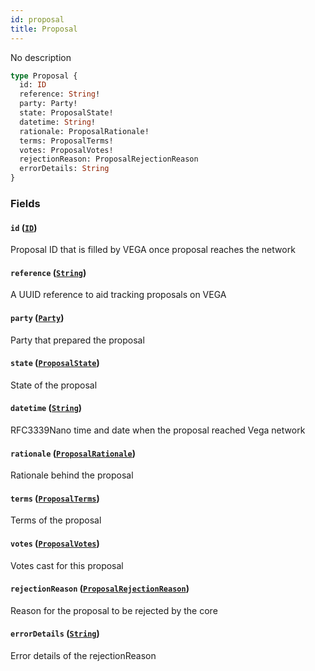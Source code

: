 ```yaml
---
id: proposal
title: Proposal
---
```



No description

```graphql
type Proposal {
  id: ID
  reference: String!
  party: Party!
  state: ProposalState!
  datetime: String!
  rationale: ProposalRationale!
  terms: ProposalTerms!
  votes: ProposalVotes!
  rejectionReason: ProposalRejectionReason
  errorDetails: String
}
```


### Fields

#### `id` ([`ID`](/docs/testnet/graphql/scalars/id))

Proposal ID that is filled by VEGA once proposal reaches the network


#### `reference` ([`String`](/docs/testnet/graphql/scalars/string))

A UUID reference to aid tracking proposals on VEGA


#### `party` ([`Party`](/docs/testnet/graphql/objects/party))

Party that prepared the proposal


#### `state` ([`ProposalState`](/docs/testnet/graphql/enums/proposal-state))

State of the proposal


#### `datetime` ([`String`](/docs/testnet/graphql/scalars/string))

RFC3339Nano time and date when the proposal reached Vega network


#### `rationale` ([`ProposalRationale`](/docs/testnet/graphql/objects/proposal-rationale))

Rationale behind the proposal


#### `terms` ([`ProposalTerms`](/docs/testnet/graphql/objects/proposal-terms))

Terms of the proposal


#### `votes` ([`ProposalVotes`](/docs/testnet/graphql/objects/proposal-votes))

Votes cast for this proposal


#### `rejectionReason` ([`ProposalRejectionReason`](/docs/testnet/graphql/enums/proposal-rejection-reason))

Reason for the proposal to be rejected by the core


#### `errorDetails` ([`String`](/docs/testnet/graphql/scalars/string))

Error details of the rejectionReason




